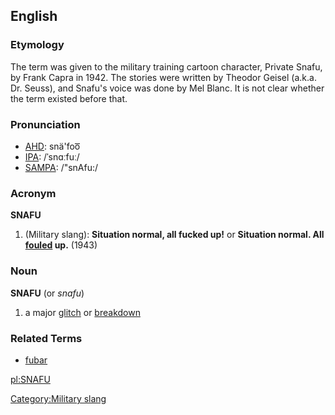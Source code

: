==English==
===Etymology===
The term was given to the military training cartoon character, Private Snafu, by Frank Capra in 1942.  The stories were written by Theodor Geisel (a.k.a. Dr. Seuss), and Snafu's voice was done by Mel Blanc.  It is not clear whether the term existed before that.
===Pronunciation===
*[[w:AHD|AHD]]: snä'foo͞
*[[w:IPA|IPA]]: /ˈsnɑːfuː/
*[[w:SAMPA|SAMPA]]: /"snAfu:/

===Acronym===
'''SNAFU'''
#(Military slang): '''Situation normal, all fucked up!''' or '''Situation normal.  All [[fouled]] up.''' (1943)

===Noun===
'''SNAFU'''  (or ''snafu'')
# a major [[glitch]] or [[breakdown]]

===Related Terms===
*[[fubar]]

[[Category:Military slang]]
[[pl:SNAFU]]